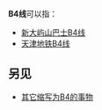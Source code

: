 {{线路名消歧义}}
'''B4线'''可以指：
*[[新大屿山巴士B4线|新大屿山巴士B4线]]
*[[天津地铁B4线|天津地铁B4线]]
==另见==
* [[B4|其它缩写为B4的事物]]
{{disambig|cat=三字路线名消歧义}}